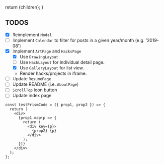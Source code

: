 
  return <PageLayout title="About">{children}</PageLayout>;
}

## TODOS

- [x] Reimplement `Modal`
- [ ] Implement `Calendar` to filter for posts in a given year/month (e.g. '2019-08')
- [x] Implement `ArtPage` and `HacksPage`
  - [x] Use `DrawingLayout`
  - [ ] Use `HackLayout` for individual detail page.
  - [x] Use `GalleryLayout` for list view.
  - Render hacks/projects in iframe.
- [ ] Update `ResumePage`
- [ ] Update README (i.e. `AboutPage`)
- [ ] `ScrollTop` icon button
- [ ] Update index page

```jsx{0,3}
const testPrismCode = ({ prop1, prop2 }) => {
  return (
    <div>
      {prop1.map(p => {
        return (
          <div key={p}>
            {prop2} {p}
          </div>
        );
      })}
    </div>
  );
};
```
